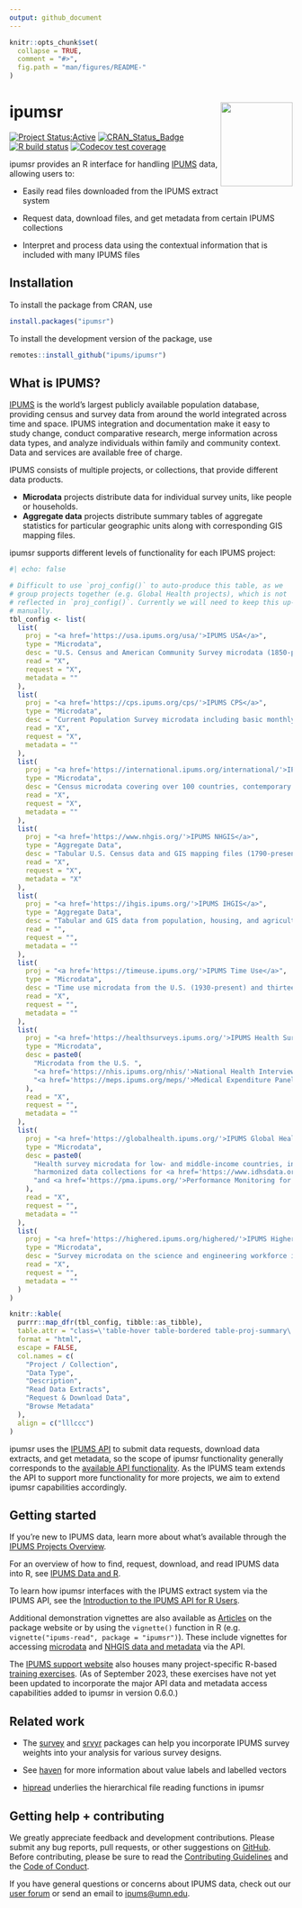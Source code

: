 ```yaml
---
output: github_document
---
```


<!-- README.md is generated from README.Rmd. Please edit that file -->

```r
knitr::opts_chunk$set(
  collapse = TRUE,
  comment = "#>",
  fig.path = "man/figures/README-"
)
```

# ipumsr <img src="man/figures/logo.png" align="right" height="149" width="128.5"/>

<!-- badges: start -->

[![Project
Status:Active](https://www.repostatus.org/badges/latest/active.svg)](https://www.repostatus.org/#active)
[![CRAN_Status_Badge](https://www.r-pkg.org/badges/version/ipumsr)](https://CRAN.R-project.org/package=ipumsr)
[![R build
status](https://github.com/ipums/ipumsr/workflows/R-CMD-check/badge.svg)](https://github.com/ipums/ipumsr/actions)
[![Codecov test
coverage](https://codecov.io/gh/ipums/ipumsr/branch/main/graph/badge.svg)](https://app.codecov.io/gh/ipums/ipumsr?branch=main)

<!-- badges: end -->

ipumsr provides an R interface for handling
[IPUMS](https://www.ipums.org) data, allowing users to:

-   Easily read files downloaded from the IPUMS extract system

-   Request data, download files, and get metadata from certain IPUMS
collections

-   Interpret and process data using the contextual information that is
included with many IPUMS files

## Installation

To install the package from CRAN, use

```r
install.packages("ipumsr")
```

To install the development version of the package, use

```r
remotes::install_github("ipums/ipumsr")
```

## What is IPUMS?

[IPUMS](https://www.ipums.org/mission-purpose) is the world's largest
publicly available population database, providing census and survey data
from around the world integrated across time and space. IPUMS
integration and documentation make it easy to study change, conduct
comparative research, merge information across data types, and analyze
individuals within family and community context. Data and services are
available free of charge.

IPUMS consists of multiple projects, or collections, that provide
different data products.

-   **Microdata** projects distribute data for individual survey units,
like people or households.
-   **Aggregate data** projects distribute summary tables of aggregate
statistics for particular geographic units along with corresponding
GIS mapping files.

ipumsr supports different levels of functionality for each IPUMS project:

```r
#| echo: false

# Difficult to use `proj_config()` to auto-produce this table, as we
# group projects together (e.g. Global Health projects), which is not
# reflected in `proj_config()`. Currently we will need to keep this up-to-date
# manually.
tbl_config <- list(
  list(
    proj = "<a href='https://usa.ipums.org/usa/'>IPUMS USA</a>", 
    type = "Microdata", 
    desc = "U.S. Census and American Community Survey microdata (1850-present)", 
    read = "X", 
    request = "X", 
    metadata = ""
  ),
  list(
    proj = "<a href='https://cps.ipums.org/cps/'>IPUMS CPS</a>", 
    type = "Microdata", 
    desc = "Current Population Survey microdata including basic monthly surveys and supplements (1962-present)", 
    read = "X", 
    request = "X", 
    metadata = ""
  ),
  list(
    proj = "<a href='https://international.ipums.org/international/'>IPUMS International</a>",
    type = "Microdata", 
    desc = "Census microdata covering over 100 countries, contemporary and historical", 
    read = "X", 
    request = "X", 
    metadata = ""
  ),
  list(
    proj = "<a href='https://www.nhgis.org/'>IPUMS NHGIS</a>", 
    type = "Aggregate Data", 
    desc = "Tabular U.S. Census data and GIS mapping files (1790-present)", 
    read = "X",
    request = "X", 
    metadata = "X"
  ),
  list(
    proj = "<a href='https://ihgis.ipums.org/'>IPUMS IHGIS</a>", 
    type = "Aggregate Data", 
    desc = "Tabular and GIS data from population, housing, and agricultural censuses around the world", 
    read = "", 
    request = "", 
    metadata = ""
  ),
  list(
    proj = "<a href='https://timeuse.ipums.org/'>IPUMS Time Use</a>", 
    type = "Microdata", 
    desc = "Time use microdata from the U.S. (1930-present) and thirteen other countries (1965-present)", 
    read = "X", 
    request = "", 
    metadata = ""
  ),
  list(
    proj = "<a href='https://healthsurveys.ipums.org/'>IPUMS Health Surveys</a>", 
    type = "Microdata", 
    desc = paste0(
      "Microdata from the U.S. ",
      "<a href='https://nhis.ipums.org/nhis/'>National Health Interview Survey (NHIS)</a> (1963-present) and ",
      "<a href='https://meps.ipums.org/meps/'>Medical Expenditure Panel Survey (MEPS)</a> (1996-present)"
    ),
    read = "X", 
    request = "", 
    metadata = ""
  ),
  list(
    proj = "<a href='https://globalhealth.ipums.org/'>IPUMS Global Health</a>", 
    type = "Microdata",
    desc = paste0(
      "Health survey microdata for low- and middle-income countries, including ",
      "harmonized data collections for <a href='https://www.idhsdata.org/'>Demographic and Health Surveys (DHS)</a> ",
      "and <a href='https://pma.ipums.org/'>Performance Monitoring for Action (PMA)</a> surveys"
    ),
    read = "X", 
    request = "", 
    metadata = ""
  ),
  list(
    proj = "<a href='https://highered.ipums.org/highered/'>IPUMS Higher Ed</a>", 
    type = "Microdata", 
    desc = "Survey microdata on the science and engineering workforce in the U.S. from 1993 to 2013", 
    read = "X", 
    request = "", 
    metadata = ""
  )
)

knitr::kable(
  purrr::map_dfr(tbl_config, tibble::as_tibble),
  table.attr = "class=\'table-hover table-bordered table-proj-summary\'",
  format = "html",
  escape = FALSE,
  col.names = c(
    "Project / Collection", 
    "Data Type", 
    "Description", 
    "Read Data Extracts",
    "Request & Download Data", 
    "Browse Metadata"
  ),
  align = c("lllccc")
)
```

ipumsr uses the [IPUMS API](https://developer.ipums.org/) to submit data
requests, download data extracts, and get metadata, so the scope of
ipumsr functionality generally corresponds to the [available API
functionality](https://developer.ipums.org/docs/v2/apiprogram/apis/). As
the IPUMS team extends the API to support more functionality for more
projects, we aim to extend ipumsr capabilities accordingly.

## Getting started

If you're new to IPUMS data, learn more about what's available through
the [IPUMS Projects Overview](https://www.ipums.org/overview).

For an overview of how to find, request, download, and read IPUMS data
into R, see [IPUMS Data and
R](https://tech.popdata.org/ipumsr/articles/ipums.html).

To learn how ipumsr interfaces with the IPUMS extract system via the
IPUMS API, see the [Introduction to the IPUMS API for R
Users](https://tech.popdata.org/ipumsr/articles/ipums-api.html).

Additional demonstration vignettes are also available as
[Articles](https://tech.popdata.org/ipumsr/articles/) on the package
website or by using the `vignette()` function in R (e.g.
`vignette("ipums-read", package = "ipumsr")`). These include vignettes
for accessing
[microdata](https://tech.popdata.org/ipumsr/articles/ipums-api-micro.html)
and [NHGIS data and
metadata](https://tech.popdata.org/ipumsr/articles/ipums-api-nhgis.html)
via the API.

The [IPUMS support website](https://www.ipums.org/support) also houses
many project-specific R-based [training
exercises](https://www.ipums.org/support/exercises). (As of September
2023, these exercises have not yet been updated to incorporate the major
API data and metadata access capabilities added to ipumsr in version
0.6.0.)

## Related work

-   The [survey](http://r-survey.r-forge.r-project.org/survey/) and
[srvyr](https://github.com/gergness/srvyr/) packages can help you
incorporate IPUMS survey weights into your analysis for various
survey designs.

-   See [haven](https://haven.tidyverse.org/index.html) for more
information about value labels and labelled vectors

-   [hipread](https://github.com/ipums/hipread) underlies the
hierarchical file reading functions in ipumsr

## Getting help + contributing

We greatly appreciate feedback and development contributions. Please
submit any bug reports, pull requests, or other suggestions on
[GitHub](https://github.com/ipums/ipumsr/issues). Before contributing,
please be sure to read the [Contributing
Guidelines](https://github.com/ipums/ipumsr/blob/master/CONTRIBUTING.md)
and the [Code of
Conduct](https://github.com/ipums/ipumsr/blob/master/CONDUCT.md).

If you have general questions or concerns about IPUMS data, check out
our [user forum](https://forum.ipums.org) or send an email to
[ipums\@umn.edu](mailto:ipums@umn.edu){.email}.
